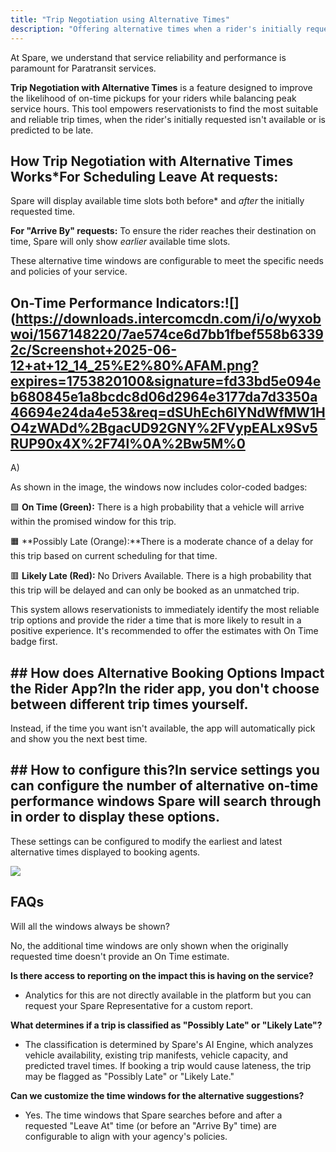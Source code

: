 ```yaml
---
title: "Trip Negotiation using Alternative Times"
description: "Offering alternative times when a rider's initially requested time is not available"
---
```


At Spare, we understand that service reliability and performance is paramount for Paratransit services. 

**Trip Negotiation with Alternative Times** is a feature designed to improve the likelihood of on-time pickups for your riders while balancing peak service hours. This tool empowers reservationists to find the most suitable and reliable trip times, when the rider's initially requested isn't available or is predicted to be late.
​

## How Trip Negotiation with Alternative Times Works***For Scheduling Leave At requests:** 

Spare will display available time slots both before* and *after* the initially requested time.

**For "Arrive By" requests:** To ensure the rider reaches their destination on time, Spare will only show *earlier* available time slots.

These alternative time windows are configurable to meet the specific needs and policies of your service.
​

## On-Time Performance Indicators:![](https://downloads.intercomcdn.com/i/o/wyxobwoi/1567148220/7ae574ce6d7bb1fbef558b63392c/Screenshot+2025-06-12+at+12_14_25%E2%80%AFAM.png?expires=1753820100&signature=fd33bd5e094eb680845e1a8bcdc8d06d2964e3177da7d3350a46694e24da4e53&req=dSUhEch6lYNdWfMW1HO4zWADd%2BgacUD92GNY%2FVypEALx9Sv5RUP90x4X%2F74l%0A%2Bw5M%0

A)

As shown in the image, the windows now includes color-coded badges:

🟩 **On Time (Green):** There is a high probability that a vehicle will arrive within the promised window for this trip.

🟧 **Possibly Late (Orange):**There is a moderate chance of a delay for this trip based on current scheduling for that time.

🟥 **Likely Late (Red):** No Drivers Available. There is a high probability that this trip will be delayed and can only be booked as an unmatched trip.

This system allows reservationists to immediately identify the most reliable trip options and provide the rider a time that is more likely to result in a positive experience. It's recommended to offer the estimates with On Time badge first.

## ## How does Alternative Booking Options Impact the Rider App?In the rider app, you don't choose between different trip times yourself. 

Instead, if the time you want isn't available, the app will automatically pick and show you the next best time. 

## ## How to configure this?In service settings you can configure the number of alternative on-time performance windows Spare will search through in order to display these options. 

These settings can be configured to modify the earliest and latest alternative times displayed to booking agents.

![](https://downloads.intercomcdn.com/i/o/wyxobwoi/1567130462/b9a5a43d9ed595c3d9b52ebbd4e9/Screenshot+2024-10-03+at+12_44_08%E2%80%AFPM.png?expires=1753820100&signature=225e687ae1d964b3d31bf4a868694636cef22d88a83b7bf311ed19a7425ccebb&req=dSUhEch9nYVZW%2FMW1HO4ze8tyix0%2BgNOiDU1qexFrpGnbkKyklwvhhMA7xZM%0A52UT%0A)

## FAQs

Will all the windows always be shown?

No, the additional time windows are only shown when the originally requested time doesn't provide an On Time estimate.

**Is there access to reporting on the impact this is having on the service?**

- Analytics for this are not directly available in the platform but you can request your Spare Representative for a custom report.

**What determines if a trip is classified as "Possibly Late" or "Likely Late"?**

- The classification is determined by Spare's AI Engine, which analyzes vehicle availability, existing trip manifests, vehicle capacity, and predicted travel times. If booking a trip would cause lateness, the trip may be flagged as "Possibly Late" or "Likely Late."
​

**Can we customize the time windows for the alternative suggestions?**

- Yes. The time windows that Spare searches before and after a requested "Leave At" time (or before an "Arrive By" time) are configurable to align with your agency's policies.
